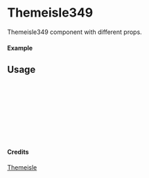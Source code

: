 
<Meta of={Themeisle349} title="Themeisle/Themeisle349" />

# Themeisle349

Themeisle349 component with different props.

#### Example

<Canvas of={Themeisle349.Primary} />

## Usage

```ts
import { Themeisle349 } from "yadl-ui";

const Example = () => {
  return (
      <Themeisle349 />
  );
};

export default Example;
```

#### Credits
[Themeisle](https://themeisle.com/illustrations/)
